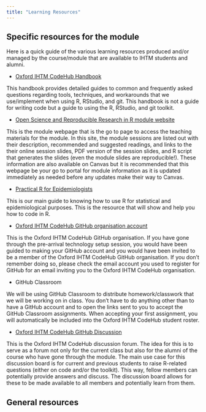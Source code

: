 ```yaml
---
title: "Learning Resources"
---
```


## Specific resources for the module

Here is a quick guide of the various learning resources produced and/or managed by the course/module that are available to IHTM students and alumni.

* [Oxford IHTM CodeHub Handbook](https://oxford-ihtm.io/ihtm-handbook)

This handbook provides detailed guides to common and frequently asked questions regarding tools, techniques, and workarounds that we use/implement when using R, RStudio, and git. This handbook is not a guide for writing code but a guide to using the R, RStudio, and git toolkit.

* [Open Science and Reproducible Research in R module website](https://oxford-ihtm.io/open-reproducible-science)

This is the module webpage that is the go to page to access the teaching materials for the module. In this site, the module sessions are listed out with their description, recommended and suggested readings, and links to the their online session slides, PDF version of the session slides, and R script that generates the slides (even the module slides are reproducible!). These information are also available on Canvas but it is recommended that this webpage be your go to portal for module information as it is updated immediately as needed before any updates make their way to Canvas.

* [Practical R for Epidemiologists](https://practical-r.org)

This is our main guide to knowing how to use R for statistical and epidemiological purposes. This is the resource that will show and help you how to code in R.

* [Oxford IHTM CodeHub GitHub organisation account](https://github.com/OxfordIHTM)

This is the Oxford IHTM CodeHub GitHub organisation. If you have gone through the pre-arrival technology setup session, you would have been guided to making your GitHub account and you would have been invited to be a member of the Oxford IHTM CodeHub GitHub organisation. If you don't remember doing so, please check the email account you used to register for GitHub for an email inviting you to the Oxford IHTM CodeHub organisation.

* GitHub Classroom

We will be using GitHub Classroom to distribute homework/classwork that we will be working on in class. You don't have to do anything other than to have a GitHub account and to open the links sent to you to accept the GitHub Classroom assignments. When accepting your first assignment, you will automatically be included into the Oxford IHTM CodeHub student roster.

* [Oxford IHTM CodeHub GitHub Discussion](https://github.com/orgs/OxfordIHTM/discussions)

This is the Oxford IHTM CodeHub discussion forum. The idea for this is to serve as a forum not only for the current class but also for the alumni of the course who have gone through the module. The main use case for this discussion board is for current and previous students to raise R-related questions (either on code and/or the toolkit). This way, fellow members can potentially provide answers and discuss. The discussion board allows for these to be made available to all members and potentially learn from them.

## General resources

